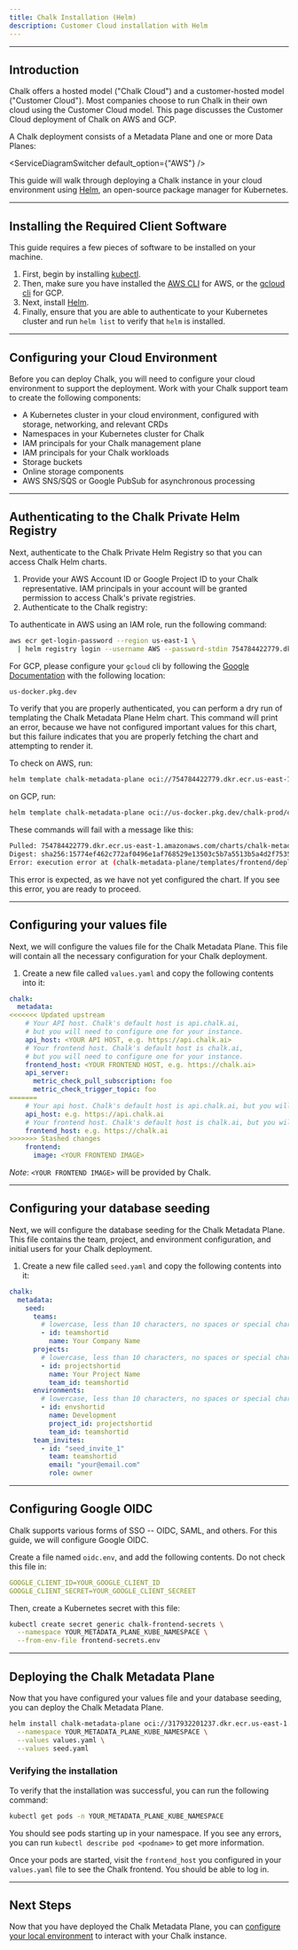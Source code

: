 ```yaml
---
title: Chalk Installation (Helm)
description: Customer Cloud installation with Helm
---
```



---

## Introduction

Chalk offers a hosted model ("Chalk Cloud") and
a customer-hosted model ("Customer Cloud").
Most companies choose to run Chalk in their own
cloud using the Customer Cloud model.
This page discusses the Customer Cloud deployment
of Chalk on AWS and GCP.

A Chalk deployment consists of a Metadata Plane and one or more Data Planes:

<ServiceDiagramSwitcher default_option={"AWS"} />

This guide will walk through deploying a Chalk instance
in your cloud environment using [Helm](https://helm.sh/),
an open-source package manager for Kubernetes.

---

## Installing the Required Client Software

This guide requires a few pieces of software to be installed on your machine.

1. First, begin by installing [kubectl](https://kubernetes.io/docs/reference/kubectl/).
2. Then, make sure you have installed the [AWS CLI](https://aws.amazon.com/cli/) for AWS, or the [gcloud cli](https://cloud.google.com/sdk/docs/install) for GCP.
3. Next, install [Helm](https://helm.sh/docs/intro/install/).
4. Finally, ensure that you are able to authenticate to your Kubernetes cluster and run `helm list` to verify that `helm` is installed.

---

## Configuring your Cloud Environment

Before you can deploy Chalk, you will need to configure
your cloud environment to support the deployment. Work
with your Chalk support team to create the following components:

- A Kubernetes cluster in your cloud environment, configured with storage, networking, and relevant CRDs
- Namespaces in your Kubernetes cluster for Chalk
- IAM principals for your Chalk management plane
- IAM principals for your Chalk workloads
- Storage buckets
- Online storage components
- AWS SNS/SQS or Google PubSub for asynchronous processing

---

## Authenticating to the Chalk Private Helm Registry

Next, authenticate to the Chalk Private Helm Registry so that you can access Chalk Helm charts.

1. Provide your AWS Account ID or Google Project ID to your Chalk representative. IAM principals in your
account will be granted permission to access Chalk's private registries.
2. Authenticate to the Chalk registry:

To authenticate in AWS using an IAM role, run the following command:

```bash
aws ecr get-login-password --region us-east-1 \
  | helm registry login --username AWS --password-stdin 754784422779.dkr.ecr.us-east-1.amazonaws.com
```

For GCP, please configure your `gcloud` cli by following the [Google Documentation](https://cloud.google.com/artifact-registry/docs/helm/authentication)
with the following location:

```bash
us-docker.pkg.dev
```

To verify that you are properly authenticated, you can perform a dry run of templating the Chalk Metadata Plane Helm chart.
This command will print an error, because we have not configured
important values for this chart, but this failure indicates
that you are properly fetching the chart and attempting to render it.

To check on AWS, run:

```bash
helm template chalk-metadata-plane oci://754784422779.dkr.ecr.us-east-1.amazonaws.com/charts/chalk-metadata-plane
```

on GCP, run:

```bash
helm template chalk-metadata-plane oci://us-docker.pkg.dev/chalk-prod/charts/chalk-metadata-plane
```

These commands will fail with a message like this:

```bash
Pulled: 754784422779.dkr.ecr.us-east-1.amazonaws.com/charts/chalk-metadata-plane:0.1.2
Digest: sha256:15774ef462c772af0496e1af768529e13503c5b7a5513b5a4d2f75359bddc7ea
Error: execution error at (chalk-metadata-plane/templates/frontend/deployment.yaml:2:4): Value chalk.metadata.frontend.image is required
```

This error is expected, as we have not yet configured the chart. If you see this error, you are ready to proceed.

---

## Configuring your values file

Next, we will configure the values file for the Chalk Metadata Plane.
This file will contain all the necessary configuration for your Chalk deployment.

1. Create a new file called `values.yaml` and copy the following contents into it:

```yaml
chalk:
  metadata:
<<<<<<< Updated upstream
    # Your API host. Chalk's default host is api.chalk.ai,
    # but you will need to configure one for your instance.
    api_host: <YOUR API HOST, e.g. https://api.chalk.ai>
    # Your frontend host. Chalk's default host is chalk.ai,
    # but you will need to configure one for your instance.
    frontend_host: <YOUR FRONTEND HOST, e.g. https://chalk.ai>
    api_server:
      metric_check_pull_subscription: foo
      metric_check_trigger_topic: foo
=======
    # Your api host. Chalk's default host is api.chalk.ai, but you will need to configure one for your instance.
    api_host: e.g. https://api.chalk.ai
    # Your frontend host. Chalk's default host is chalk.ai, but you will need to configure one for your instance.
    frontend_host: e.g. https://chalk.ai
>>>>>>> Stashed changes
    frontend:
      image: <YOUR FRONTEND IMAGE>
```

*Note*: `<YOUR FRONTEND IMAGE>` will be provided by Chalk.

---

## Configuring your database seeding

Next, we will configure the database seeding for the Chalk Metadata Plane. This file contains
the team, project, and environment configuration, and initial users for your Chalk deployment.

1. Create a new file called `seed.yaml` and copy the following contents into it:

```yaml
chalk:
  metadata:
    seed:
      teams:
        # lowercase, less than 10 characters, no spaces or special characters.
        - id: teamshortid
          name: Your Company Name
      projects:
        # lowercase, less than 10 characters, no spaces or special characters.
        - id: projectshortid
          name: Your Project Name
          team_id: teamshortid
      environments:
        # lowercase, less than 10 characters, no spaces or special characters.
        - id: envshortid
          name: Development
          project_id: projectshortid
          team_id: teamshortid
      team_invites:
        - id: "seed_invite_1"
          team: teamshortid
          email: "your@email.com"
          role: owner
```

---

## Configuring Google OIDC

Chalk supports various forms of SSO -- OIDC, SAML, and others. For this guide, we will configure Google OIDC.

Create a file named `oidc.env`, and add the following contents. Do not check this file in:

```yaml
GOOGLE_CLIENT_ID=YOUR_GOOGLE_CLIENT_ID
GOOGLE_CLIENT_SECRET=YOUR_GOOGLE_CLIENT_SECREET
```

Then, create a Kubernetes secret with this file:

```bash
kubectl create secret generic chalk-frontend-secrets \
  --namespace YOUR_METADATA_PLANE_KUBE_NAMESPACE \
  --from-env-file frontend-secrets.env
```

---

## Deploying the Chalk Metadata Plane

Now that you have configured your values file and your database seeding, you can deploy the Chalk Metadata Plane.

```bash
helm install chalk-metadata-plane oci://317932201237.dkr.ecr.us-east-1.amazonaws.com/charts/chalk-metadata-plane \
  --namespace YOUR_METADATA_PLANE_KUBE_NAMESPACE \
  --values values.yaml \
  --values seed.yaml
```

### Verifying the installation

To verify that the installation was successful, you can run the following command:

```bash
kubectl get pods -n YOUR_METADATA_PLANE_KUBE_NAMESPACE
```

You should see pods starting up in your namespace. If you see any errors, you can run `kubectl describe pod <podname>`
to get more information.

Once your pods are started, visit the `frontend_host` you configured in your `values.yaml` file to see the Chalk
frontend. You should be able to log in.

---

## Next Steps

Now that you have deployed the Chalk Metadata Plane, you can [configure your local environment](https://docs.chalk.ai/docs/setup-guide)
to interact with your Chalk instance.